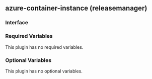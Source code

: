 ## azure-container-instance (releasemanager)

### Interface

### Required Variables

This plugin has no required variables.

### Optional Variables

This plugin has no optional variables.
